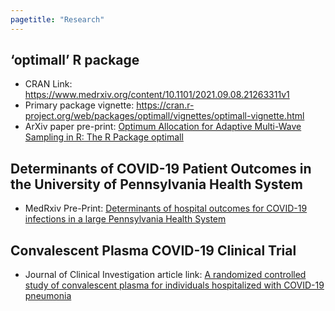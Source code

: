 ```yaml
---
pagetitle: "Research"
---
```


## 'optimall' R package
* CRAN Link: [https://www.medrxiv.org/content/10.1101/2021.09.08.21263311v1](https://www.medrxiv.org/content/10.1101/2021.09.08.21263311v1)
* Primary package vignette: [https://cran.r-project.org/web/packages/optimall/vignettes/optimall-vignette.html](https://cran.r-project.org/web/packages/optimall/vignettes/optimall-vignette.html)
* ArXiv paper pre-print: [Optimum Allocation for Adaptive Multi-Wave Sampling in R: The R Package optimall](https://arxiv.org/abs/2106.09494)

## Determinants of COVID-19 Patient Outcomes in the University of Pennsylvania Health System
* MedRxiv Pre-Print: [Determinants of hospital outcomes for COVID-19 infections in a large Pennsylvania Health System](https://www.medrxiv.org/content/10.1101/2021.09.08.21263311v1)

## Convalescent Plasma COVID-19 Clinical Trial
* Journal of Clinical Investigation article link: [A randomized controlled study of convalescent plasma for individuals hospitalized with COVID-19 pneumonia](https://www.jci.org/articles/view/155114)






